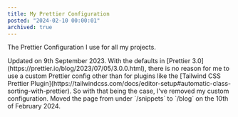 ```yaml
---
title: My Prettier Configuration
posted: "2024-02-10 00:00:01"
archived: true
---
```


The Prettier Configuration I use for all my projects.

<Callout type="info">
  Updated on 9th September 2023. With the defaults in [Prettier
  3.0](https://prettier.io/blog/2023/07/05/3.0.0.html), there is no reason for
  me to use a custom Prettier config other than for plugins like the [Tailwind
  CSS Prettier
  Plugin](https://tailwindcss.com/docs/editor-setup#automatic-class-sorting-with-prettier).
  So with that being the case, I've removed my custom configuration.
</Callout>

<Callout>
  Moved the page from under `/snippets` to `/blog` on the 10th of February 2024.
</Callout>
